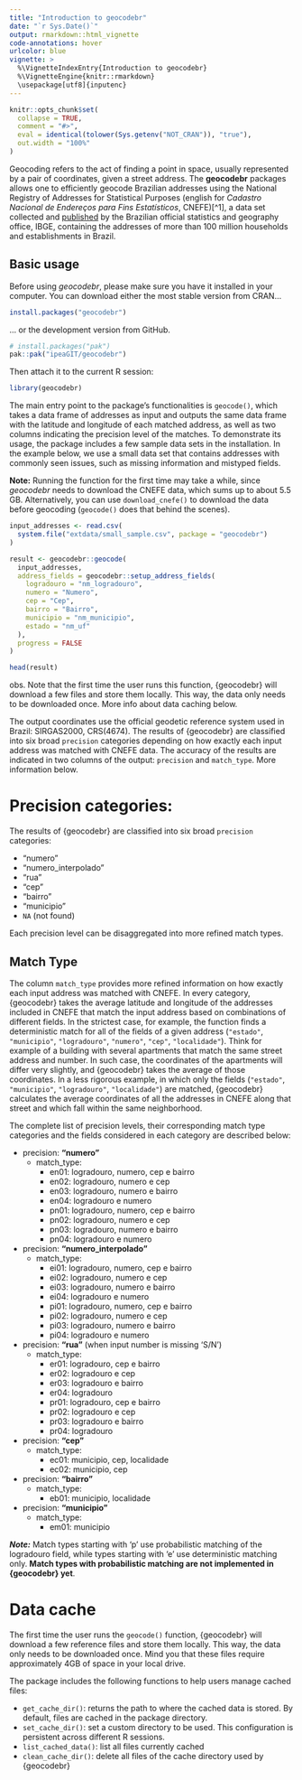 ```yaml
---
title: "Introduction to geocodebr"
date: "`r Sys.Date()`"
output: rmarkdown::html_vignette
code-annotations: hover
urlcolor: blue
vignette: >
  %\VignetteIndexEntry{Introduction to geocodebr}
  %\VignetteEngine{knitr::rmarkdown}
  \usepackage[utf8]{inputenc}
---
```


```r
knitr::opts_chunk$set(
  collapse = TRUE,
  comment = "#>",
  eval = identical(tolower(Sys.getenv("NOT_CRAN")), "true"),
  out.width = "100%"
)
```

Geocoding refers to the act of finding a point in space, usually represented by
a pair of coordinates, given a street address. The **geocodebr** packages allows
one to efficiently geocode Brazilian addresses using the National Registry of
Addresses for Statistical Purposes (english for *Cadastro Nacional de Endereços
para Fins Estatísticos*, CNEFE)[^1], a data set collected and
[published](https://www.ibge.gov.br/estatisticas/sociais/populacao/38734-cadastro-nacional-de-enderecos-para-fins-estatisticos.html)
by the Brazilian official statistics and geography office, IBGE, containing the
addresses of more than 100 million households and establishments in Brazil.

## Basic usage

Before using *geocodebr*, please make sure you have it installed in your
computer. You can download either the most stable version from CRAN...

```r
install.packages("geocodebr")
```

... or the development version from GitHub.

```r
# install.packages("pak")
pak::pak("ipeaGIT/geocodebr")
```

Then attach it to the current R session:

```r
library(geocodebr)
```

The main entry point to the package's functionalities is `geocode()`, which
takes a data frame of addresses as input and outputs the same data frame with
the latitude and longitude of each matched address, as well as two columns
indicating the precision level of the matches. To demonstrate its usage, the
package includes a few sample data sets in the installation. In the example
below, we use a small data set that contains addresses with commonly seen
issues, such as missing information and mistyped fields.

**Note:** Running the function for the first time may take a while, since
*geocodebr* needs to download the CNEFE data, which sums up to about 5.5 GB.
Alternatively, you can use `download_cnefe()` to download the data before
geocoding (`geocode()` does that behind the scenes).

```r
input_addresses <- read.csv(
  system.file("extdata/small_sample.csv", package = "geocodebr")
)

result <- geocodebr::geocode(
  input_addresses,
  address_fields = geocodebr::setup_address_fields(
    logradouro = "nm_logradouro",
    numero = "Numero",
    cep = "Cep",
    bairro = "Bairro",
    municipio = "nm_municipio",
    estado = "nm_uf"
  ),
  progress = FALSE
)

head(result)
```

obs. Note that the first time the user runs this function, {geocodebr} will download a few files and store them locally. This way, the data only needs to be downloaded once. More info about data caching below. 

The output coordinates use the official geodetic reference system used in Brazil: SIRGAS2000, CRS(4674). The results of {geocodebr} are classified into six broad `precision` categories depending on how exactly each input address was matched with CNEFE data. The accuracy of the results are indicated in two columns of the output: `precision` and `match_type`. More information below.


# Precision categories:

The results of {geocodebr} are classified into six broad `precision` categories:
 
- "numero"
- "numero_interpolado"
- "rua"
- "cep"
- "bairro"
- "municipio"
- `NA` (not found)

Each precision level can be disaggregated into more refined match types.

## Match Type

The column `match_type` provides more refined information on how exactly each input address was matched with CNEFE. In every category, {geocodebr} takes the average latitude and longitude of the addresses included in CNEFE that match the input address based on combinations of different fields. In the strictest case, for example, the function finds a deterministic match for all of the fields of a given address (`"estado"`, `"municipio"`, `"logradouro"`, `"numero"`, `"cep"`, `"localidade"`). Think for example of a building with several apartments that match the same street address and number. In such case, the coordinates of the apartments will differ very slightly, and {geocodebr} takes the average
of those coordinates. In a less rigorous example, in which only the fields (`"estado"`, `"municipio"`, `"logradouro"`, `"localidade"`) are matched, {geocodebr} calculates the average coordinates of all the addresses in CNEFE along that street and which fall within the same neighborhood.

The complete list of precision levels, their corresponding match type categories and the fields considered in each category are described below:

- precision: **"numero"**
  - match_type:
    - en01: logradouro, numero, cep e bairro
    - en02: logradouro, numero e cep
    - en03: logradouro, numero e bairro
    - en04: logradouro e numero
    - pn01: logradouro, numero, cep e bairro
    - pn02: logradouro, numero e cep
    - pn03: logradouro, numero e bairro
    - pn04: logradouro e numero

- precision: **"numero_interpolado"**
  - match_type:
    - ei01: logradouro, numero, cep e bairro
    - ei02: logradouro, numero e cep
    - ei03: logradouro, numero e bairro
    - ei04: logradouro e numero
    - pi01: logradouro, numero, cep e bairro
    - pi02: logradouro, numero e cep
    - pi03: logradouro, numero e bairro
    - pi04: logradouro e numero

- precision: **"rua"** (when input number is missing 'S/N')
  - match_type:
    - er01: logradouro, cep e bairro
    - er02: logradouro e cep
    - er03: logradouro e bairro
    - er04: logradouro
    - pr01: logradouro, cep e bairro
    - pr02: logradouro e cep
    - pr03: logradouro e bairro
    - pr04: logradouro

- precision: **"cep"**
  - match_type:
    - ec01: municipio, cep, localidade
    - ec02: municipio, cep

- precision: **"bairro"**
  - match_type:
    - eb01: municipio, localidade

- precision: **"municipio"**
  - match_type:
    - em01: municipio

***Note:*** Match types starting with 'p' use probabilistic matching of the logradouro field, while types starting with 'e' use deterministic matching only. **Match types with probabilistic matching are not implemented in {geocodebr} yet**.




# Data cache

The first time the user runs the `geocode()` function, {geocodebr} will download a few reference files and store them locally. This way, the data only needs to be downloaded once. Mind you that these files require approximately 4GB of space in your local drive.

The package includes the following functions to help users manage cached files:

- `get_cache_dir()`: returns the path to where the cached data is stored. By default, files are cached in the package directory.
- `set_cache_dir()`: set a custom directory to be used. This configuration is persistent across different R sessions.
- `list_cached_data()`: list  all files currently cached
- `clean_cache_dir()`: delete all files of the cache directory used by {geocodebr}

